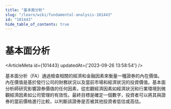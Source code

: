 ```yaml
---
title: "基本面分析"
slug: "/learn/wiki/fundamental-analysis-101443"
id: "101443"
hide_table_of_contents: true
---
```



# 基本面分析

<ArticleMeta id={101443} updatedAt={'2023-09-26 13:58:54'} />
<div className='border-solid border-b border-t-0 my-4 border-[var(--ifm-color-gray-300)]' />

基本面分析（FA）通過檢查相關的經濟和金融因素來衡量一種證券的內在價值。內在價值是基於發行公司的財務狀況以及當前市場和經濟狀況的投資價值。基本面分析師研究影響證券價值的任何因素，從宏觀經濟因素如經濟狀況和行業環境到微觀經濟因素如公司管理的有效性。最終目標是確定一個數字，投資者可以將其與證券的當前價格進行比較，以判斷該證券是否被其他投資者低估或高估。
